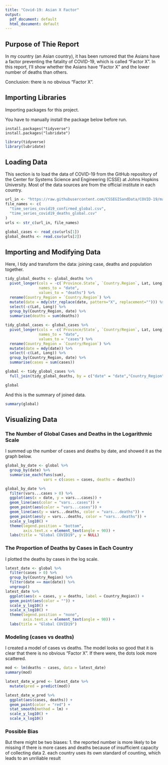 ```yaml
---
title: "Covid-19: Asian X Factor"
output:
  pdf_document: default
  html_document: default
---
```


## Purpose of Thie Report
In my country (an Asian country), it has been rumored that the Asians have a factor preventing the fatality of COVID-19, which is called "Factor X". In this report, I'll show whether the Asians have "Factor X" and the lower number of deaths than others.

Conclusion: there is no obvious "Factor X".

## Importing Libraries
Importing packages for this project.

You have to manually install the package below before run.
```
install.packages("tidyverse")
install.packages("lubridate")
```

```r
library(tidyverse)
library(lubridate)
```

## Loading Data
This section is to load the data of COVID-19 from the GitHub repository of the Center for Systems Science and Engineering (CSSE) at Johns Hopkins University. Most of the data sources are from the official institute in each country.

```r
url_in <- "https://raw.githubusercontent.com/CSSEGISandData/COVID-19/master/csse_covid_19_data/csse_covid_19_time_series/"
file_names <- c(
  "time_series_covid19_confirmed_global.csv",
  "time_series_covid19_deaths_global.csv"
)
urls <- str_c(url_in, file_names)

global_cases <- read_csv(urls[1])
global_deaths <- read.csv(urls[2])
```

## Importing and Modifying Data
Here, I tidy and transform the data: joining case, deaths and population together.
```r
tidy_global_deaths <- global_deaths %>%
  pivot_longer(cols = -c(`Province.State`, `Country.Region`, Lat, Long),
               names_to = "date",
               values_to = "deaths") %>%
  rename(Country_Region = `Country.Region`) %>%
  mutate(date = mdy(str_replace(date, pattern="X", replacement=""))) %>%
  select(-c(Lat, Long)) %>%
  group_by(Country_Region, date) %>%
  summarise(deaths = sum(deaths))

tidy_global_cases <- global_cases %>%
  pivot_longer(cols = -c(`Province/State`, `Country/Region`, Lat, Long),
               names_to = "date",
               values_to = "cases") %>%
  rename(Country_Region = `Country/Region`) %>%
  mutate(date = mdy(date)) %>%
  select(-c(Lat, Long)) %>%
  group_by(Country_Region, date) %>%
  summarise(cases = sum(cases))

global <- tidy_global_cases %>%
  full_join(tidy_global_deaths, by = c("date" = "date","Country_Region" = "Country_Region"))

global
```
And this is the summary of joined data.
```r
summary(global)
```

## Visualizing Data
### The Number of Global Cases and Deaths in the Logarithmic Scale
I summed up the number of cases and deaths by date, and showed it as the graph below.
```r
global_by_date <- global %>%
  group_by(date) %>%
  summarise_each(funs(sum),
                 vars = c(cases = cases, deaths = deaths))

global_by_date %>%
  filter(vars...cases > 0) %>%
  ggplot(aes(x = date, y = vars...cases)) +
  geom_line(aes(color = "vars...cases")) +
  geom_point(aes(color = "vars...cases")) +
  geom_line(aes(y = vars...deaths, color = "vars...deaths")) +
  geom_point(aes(y = vars...deaths, color = "vars...deaths")) +
  scale_y_log10() +
  theme(legend.position = "bottom",
        axis.text.x = element_text(angle = 90)) +
  labs(title = "Global COVID19", y = NULL)
```
### The Proportion of Deaths by Cases in Each Country
I plotted the deaths by cases in the log scale.

```r
latest_date <- global %>%
  filter(cases > 0) %>%
  group_by(Country_Region) %>%
  filter(date == max(date)) %>%
  ungroup()
latest_date %>%
  ggplot(aes(x = cases, y = deaths, label = Country_Region)) +
  geom_point(aes(color = "")) +
  scale_y_log10() +
  scale_x_log10() +
  theme(legend.position = "none",
        axis.text.x = element_text(angle = 90)) +
  labs(title = "Global COVID19")
```

### Modeling (cases vs deaths)
I created a model of cases vs deaths. The model looks so good that it is clear that there is no obvious "Factor X". If there were, the dots look more scattered.

```r
mod <- lm(deaths ~ cases, data = latest_date)
summary(mod)
```

```r
latest_date_w_pred <- latest_date %>%
  mutate(pred = predict(mod))

latest_date_w_pred %>%
  ggplot(aes(cases, deaths)) +
  geom_point(color = "red") +
  stat_smooth(method = lm) +
  scale_y_log10() +
  scale_x_log10()
```

### Possible Bias
But there might be two biases:
1. the reported number is more likely to be missing if there is more cases and deaths because of insufficient capacity of collecting data
2. each country uses its own standard of counting, which leads to an unriliable result